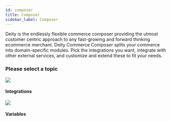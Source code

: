 ```yaml
---
id: composer
title: Composer
sidebar_label: Composer
---
```



Deity is the endlessly flexible commerce composer providing the utmost customer centric approach to any fast-growing and forward thinking ecommerce merchant. Deity Commerce Composer splits your commerce into domain-specific modules. Pick the integrations you want, integrate with other external services, and customize and extend these to fit your needs.


<Notice />

### Please select a topic
<div className="flex mb80 brighten">
  <Card to="/docs/console/composer/integrations">
    <img src="/docs/img/icons/composerintegrations.svg" />
    <h4>Integrations</h4>
    <p></p>
  </Card>
  <Card to="/docs/console/composer/variables">
    <img src="/docs/img/icons/variables.svg" />
    <h4>Variables</h4>
    <p></p>
  </Card>
</div>
